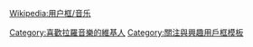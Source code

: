{{Userbox
  |id=[[檔案:Édouard Lalo, par Pirou.jpg|50px]]
  |id-c=blue
  |info=這個用戶喜歡聽'''[[拉羅]]'''的作品。
  |info-c=white
  |info-s=10
  |border-c=black
}}
<includeonly>[[Category:喜歡拉羅音樂的維基人]]</includeonly>
<noinclude>{{Clear}}[[Wikipedia:用户框/音乐]][[Category:關注與興趣用戶框模板]]</noinclude>